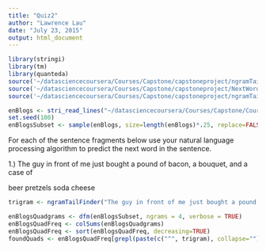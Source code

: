 ```yaml
---
title: "Quiz2"
author: "Lawrence Lau"
date: "July 23, 2015"
output: html_document
---
```


```r
library(stringi)
library(tm)
library(quanteda)
source('~/datasciencecoursera/Courses/Capstone/capstoneproject/ngramTailFinder.R')
source('~/datasciencecoursera/Courses/Capstone/capstoneproject/NextWordPredictor.R')
source('~/datasciencecoursera/Courses/Capstone/capstoneproject/ngramTailFinder1.R')

enBlogs <- stri_read_lines("~/datasciencecoursera/Courses/Capstone/Coursera-SwiftKey/final/en_US/en_US.blogs.txt") #user 3.437, system .496, elapsed 3.982
set.seed(100)
enBlogsSubset <- sample(enBlogs, size=length(enBlogs)*.25, replace=FALSE) 
```

For each of the sentence fragments below use your natural language processing algorithm to predict the next word in the sentence. 

1.) The guy in front of me just bought a pound of bacon, a bouquet, and a case of


beer
pretzels
soda
cheese

```r
trigram <- ngramTailFinder("The guy in front of me just bought a pound of bacon, a bouquet, and a case of", 3)

enBlogsQuadgrams <- dfm(enBlogsSubset, ngrams = 4, verbose = TRUE)
enBlogsQuadFreq <- colSums(enBlogsQuadgrams)
enBlogsQuadFreq <- sort(enBlogsQuadFreq, decreasing=TRUE) 
foundQuads <- enBlogsQuadFreq[grepl(paste(c("^", trigram), collapse=""),names(enBlogsQuadFreq))]

```



